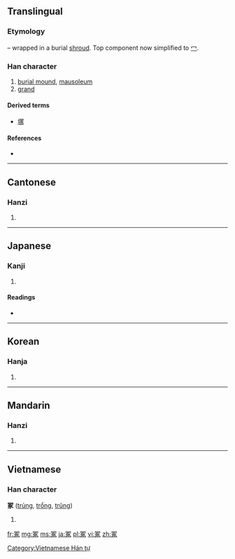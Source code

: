 {{also|塚|家|冡}}
==Translingual==

===Etymology===
{{Han compound|勹|t1=wrap|豖|ls=psc|c1=s|c2=p}} – wrapped in a burial [[shroud]]. Top component now simplified to [[冖]].

===Han character===
{{Han char|rn=14|rad=冖|as=08|sn=10|four=3723<sub>2</sub>|canj=月一尸人 (BMSO), X月一尸人 (XBMSO)}}

# [[burial mound]], [[mausoleum]]
# [[grand]]

====Derived terms====
* [[塚]]

====References====
* {{Han ref|kx=0130.250|dkj=01585|dj=0293.050|hdz=10304.090|uh=51A2|ud=20898|bh=ADE0|bd=44512}}

----

==Cantonese==

===Hanzi===
{{yue-hanzi|jyut=|y=chung2}}

# {{defn|Cantonese|sort=冖08}}

----

==Japanese==

===Kanji===
{{ja-kanji|grade=|rs=冖08}}

# {{defn|Japanese|sort=冖08}}

====Readings====
* {{ja-readings|on=[[ちょう]] (chō), [[ちゅ]] (chu)|kun=[[つか]] (tsuka), [[おか]] (oka), [[やしろ]] (yashiro)}}

----

==Korean==

===Hanja===
{{ko-hanja|hangeul=총|rv=chong|mr=ch'ong}}

# {{defn|Korean|sort=冖08}}

----

==Mandarin==

===Hanzi===
{{cmn-hanzi|pin=[[zhǒng]] ([[zhong3]])|wg=chung<sup>3</sup>}}

# {{defn|Mandarin|sort=冖08}}

----

==Vietnamese==

===Han character===
'''冢''' ([[trủng]], [[trổng]], [[trũng]])

# {{defn|Vietnamese}}

[[Category:Vietnamese Hán tự]]

[[fr:冢]]
[[mg:冢]]
[[ms:冢]]
[[ja:冢]]
[[pl:冢]]
[[vi:冢]]
[[zh:冢]]